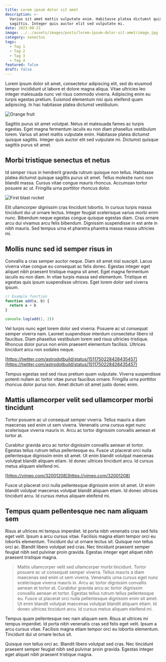 ```yaml
---
title: Lorem ipsum dolor sit amet
description: >-
  Varius sit amet mattis vulputate enim. Habitasse platea dictumst quisque
  sagittis. Integer quis auctor elit sed vulputate mi.
date: 2023-08-21
image: ../../assets/images/posts/lorem-ipsum-dolor-sit-amet/image.jpg
category: senectus
tags:
  - Tag 1
  - Tag 2
  - Tag 3
  - Tag 4
featured: false
draft: false
---
```


Lorem ipsum dolor sit amet, consectetur adipiscing elit, sed do eiusmod tempor
incididunt ut labore et dolore magna aliqua. Vitae ultricies leo integer
malesuada nunc vel risus commodo viverra. Adipiscing enim eu turpis egestas
pretium. Euismod elementum nisi quis eleifend quam adipiscing. In hac habitasse
platea dictumst vestibulum.

![Orange fruit](../../assets/images/posts/lorem-ipsum-dolor-sit-amet/orange-fruit-on-white-textile.jpg)

Sagittis purus sit amet volutpat. Netus et malesuada fames ac turpis egestas.
Eget magna fermentum iaculis eu non diam phasellus vestibulum lorem. Varius sit
amet mattis vulputate enim. Habitasse platea dictumst quisque sagittis. Integer
quis auctor elit sed vulputate mi. Dictumst quisque sagittis purus sit amet.

## Morbi tristique senectus et netus

Id semper risus in hendrerit gravida rutrum quisque non tellus. Habitasse platea
dictumst quisque sagittis purus sit amet. Tellus molestie nunc non blandit
massa. Cursus vitae congue mauris rhoncus. Accumsan tortor posuere ac ut.
Fringilla urna porttitor rhoncus dolor.

![First blast rocket](../../assets/images/posts/lorem-ipsum-dolor-sit-amet/blast.jpg)

Elit ullamcorper dignissim cras tincidunt lobortis. In cursus turpis massa
tincidunt dui ut ornare lectus. Integer feugiat scelerisque varius morbi enim
nunc. Bibendum neque egestas congue quisque egestas diam. Cras ornare arcu dui
vivamus arcu felis bibendum. Dignissim suspendisse in est ante in nibh mauris.
Sed tempus urna et pharetra pharetra massa massa ultricies mi.

## Mollis nunc sed id semper risus in

Convallis a cras semper auctor neque. Diam sit amet nisl suscipit. Lacus viverra
vitae congue eu consequat ac felis donec. Egestas integer eget aliquet nibh
praesent tristique magna sit amet. Eget magna fermentum iaculis eu non diam. In
vitae turpis massa sed elementum. Tristique et egestas quis ipsum suspendisse
ultrices. Eget lorem dolor sed viverra ipsum.

```js title="example.js"
// Example function
function add(a, b) {
  return a + b
}

console.log(add(1, 2))
```

Vel turpis nunc eget lorem dolor sed viverra. Posuere ac ut consequat semper
viverra nam. Laoreet suspendisse interdum consectetur libero id faucibus. Diam
phasellus vestibulum lorem sed risus ultricies tristique. Rhoncus dolor purus
non enim praesent elementum facilisis. Ultrices tincidunt arcu non sodales
neque.

[https://twitter.com/astrodotbuild/status/1511750228428435457](https://twitter.com/astrodotbuild/status/1511750228428435457)

Tempus egestas sed sed risus pretium quam vulputate. Viverra suspendisse potenti
nullam ac tortor vitae purus faucibus ornare. Fringilla urna porttitor rhoncus
dolor purus non. Amet dictum sit amet justo donec enim.

## Mattis ullamcorper velit sed ullamcorper morbi tincidunt

Tortor posuere ac ut consequat semper viverra. Tellus mauris a diam maecenas sed
enim ut sem viverra. Venenatis urna cursus eget nunc scelerisque viverra mauris
in. Arcu ac tortor dignissim convallis aenean et tortor at.

<YouTube
  id="Hoe-woAhq_k"
  title="How Astro Used Astro to Build Astro"
/>

Curabitur gravida arcu ac tortor dignissim convallis aenean et tortor. Egestas
tellus rutrum tellus pellentesque eu. Fusce ut placerat orci nulla pellentesque
dignissim enim sit amet. Ut enim blandit volutpat maecenas volutpat blandit
aliquam etiam. Id donec ultrices tincidunt arcu. Id cursus metus aliquam
eleifend mi.

[https://vimeo.com/32001208](https://vimeo.com/32001208)

Fusce ut placerat orci nulla pellentesque dignissim enim sit amet. Ut enim
blandit volutpat maecenas volutpat blandit aliquam etiam. Id donec ultrices
tincidunt arcu. Id cursus metus aliquam eleifend mi.

## Tempus quam pellentesque nec nam aliquam sem

Risus at ultrices mi tempus imperdiet. Id porta nibh venenatis cras sed felis
eget velit. Ipsum a arcu cursus vitae. Facilisis magna etiam tempor orci eu
lobortis elementum. Tincidunt dui ut ornare lectus sit. Quisque non tellus orci
ac. Blandit libero volutpat sed cras. Nec tincidunt praesent semper feugiat nibh
sed pulvinar proin gravida. Egestas integer eget aliquet nibh praesent tristique
magna.

> Mattis ullamcorper velit sed ullamcorper morbi tincidunt. Tortor posuere ac ut
> consequat semper viverra. Tellus mauris a diam maecenas sed enim ut sem
> viverra. Venenatis urna cursus eget nunc scelerisque viverra mauris in. Arcu
> ac tortor dignissim convallis aenean et tortor at. Curabitur gravida arcu ac
> tortor dignissim convallis aenean et tortor. Egestas tellus rutrum tellus
> pellentesque eu. Fusce ut placerat orci nulla pellentesque dignissim enim sit
> amet. Ut enim blandit volutpat maecenas volutpat blandit aliquam etiam. Id
> donec ultrices tincidunt arcu. Id cursus metus aliquam eleifend mi.

Tempus quam pellentesque nec nam aliquam sem. Risus at ultrices mi tempus
imperdiet. Id porta nibh venenatis cras sed felis eget velit. Ipsum a arcu
cursus vitae. Facilisis magna etiam tempor orci eu lobortis elementum. Tincidunt
dui ut ornare lectus sit.

<Spotify
  playlist="6z9Iq8ZMotPt3njNraJl28"
  title="DJ HATO's bangers"
/>

Quisque non tellus orci ac. Blandit libero volutpat sed cras. Nec tincidunt
praesent semper feugiat nibh sed pulvinar proin gravida. Egestas integer eget
aliquet nibh praesent tristique magna.
